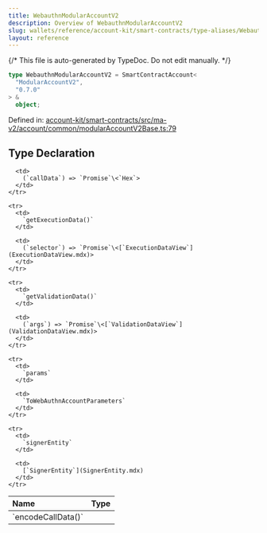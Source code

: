 ```yaml
---
title: WebauthnModularAccountV2
description: Overview of WebauthnModularAccountV2
slug: wallets/reference/account-kit/smart-contracts/type-aliases/WebauthnModularAccountV2
layout: reference
---
```


{/* This file is auto-generated by TypeDoc. Do not edit manually. */}

```ts
type WebauthnModularAccountV2 = SmartContractAccount<
  "ModularAccountV2",
  "0.7.0"
> &
  object;
```

Defined in: [account-kit/smart-contracts/src/ma-v2/account/common/modularAccountV2Base.ts:79](https://github.com/alchemyplatform/aa-sdk/blob/153785ddc87beb160382c2bae7dbafa4a66ade9a/account-kit/smart-contracts/src/ma-v2/account/common/modularAccountV2Base.ts#L79)

## Type Declaration

<table>
  <thead>
    <tr>
      <th align="left">Name</th>
      <th align="left">Type</th>
    </tr>
  </thead>

  <tbody>
    <tr>
      <td>
        `encodeCallData()`
      </td>

      <td>
        (`callData`) => `Promise`\<`Hex`>
      </td>
    </tr>

    <tr>
      <td>
        `getExecutionData()`
      </td>

      <td>
        (`selector`) => `Promise`\<[`ExecutionDataView`](ExecutionDataView.mdx)>
      </td>
    </tr>

    <tr>
      <td>
        `getValidationData()`
      </td>

      <td>
        (`args`) => `Promise`\<[`ValidationDataView`](ValidationDataView.mdx)>
      </td>
    </tr>

    <tr>
      <td>
        `params`
      </td>

      <td>
        `ToWebAuthnAccountParameters`
      </td>
    </tr>

    <tr>
      <td>
        `signerEntity`
      </td>

      <td>
        [`SignerEntity`](SignerEntity.mdx)
      </td>
    </tr>

  </tbody>
</table>
